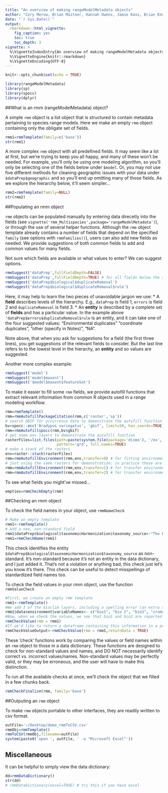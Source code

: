 ```yaml
---
title: "An overview of making rangeModelMetadata objects"
author: "Cory Merow, Brian Maitner, Hannah Owens, Jamie Kass, Brian Enquist, Rob Guralnick"
date: "`r Sys.Date()`"
output: 
  rmarkdown::html_vignette:
    fig_caption: yes
    toc: true
    toc_depth: 3
vignette: >
  %\VignetteIndexEntry{An overview of making rangeModelMetadata objects}
  %\VignetteEngine{knitr::rmarkdown}
  %\VignetteEncoding{UTF-8}
---
```


```r
knitr::opts_chunk$set(echo = TRUE)
```

```r
library(rangeModelMetadata)
library(sp)
library(spocc)
library(dplyr)
```

##What is an rmm (rangeModelMetadata) object?

A simple `rmm` object is a list object that is structured to contain metadata pertaining to species range models. Here we make an empty `rmm` object containing only the obligate set of fields.
```r
rmm1=rmmTemplate(family=c('base')) 
str(rmm1)
```

A more complex `rmm` object with all predefined fields. It may seem like a lot at first, but we're trying to keep you all happy, and many of these won't be needed. For example, you'll only be using one modeling algorithm, so you'll only be selecting one of the fields below under `$model`. Or, you may not use five different methods for cleaning geographic issues with your data under `$dataPrep$geographic` and so you'll end up omitting many of those fields. As we explore the hierarchy below, it'll seem simpler...
```r
rmm2=rmmTemplate(family=NULL)
str(rmm2)
```

##Populating an rmm object

`rmm` objects can be populated manually by entering data direcetly into the fields (see `vignette('rmm_Multispecies',package='rangeModelMetadata')`), or through the use of several helper functions.  Although the `rmm` object template already contains a number of fields that depend on the specified `family` (see options with `rmmFamilies()`), users can also add new fields as needed.  We provide suggestions of both common fields to add and common values for many fields.

Not sure which fields are available or what values to enter? We can suggest options.

```r
rmmSuggest('dataPrep',fullFieldDepth=FALSE)
rmmSuggest('dataPrep',fullFieldDepth=TRUE) # for all fields below the specified one
rmmSuggest('dataPrep$biological$duplicateRemoval')
rmmSuggest('dataPrep$biological$duplicateRemoval$rule')
```
Here, it may help to learn the two pieces of unavoidable jargon we use:
* A __field__ describes levels of the hierarchy. E.g., `dataPrep` is field 1, `errors` is field 2 and `duplicateRemoval` is field 3.
* An __entity__ is described by a complete set of __fields__ and has a particular value. In the example above `'dataPrep$errors$duplicateRemoval$rule` is an entity, and it can take one of the four suggested values:  "Environmental duplicates" "coordinate duplicates", "other (specify in Notes)", "NA".

Note above, that when you ask for suggestions for a field (the first three lines), you get suggestions of the relevant fields to consider. But the last line refers to to the lowest level in the hierachy, an __entity__ and so values are suggested.

Another more complex example:

```r
rmmSuggest('model')
rmmSuggest('model$maxent')
rmmSuggest('$model$maxent$featureSet')
```


To make it easier to fill some `rmm` fields, we provide autofill functions that extract relevant information from common R objects used in a range modeling workflow. 

<!-- Also see `vignette('rmm_workflow')` for a demonstration of how to fill in metadata during an SDM workflow. -->

```r
rmm=rmmTemplate()
rmm=rmmAutofillPackageCitation(rmm,c('raster','sp'))
# search GBIF for occurrence data to demonstrate the autofill function
bv=spocc::occ('Bradypus variegatus', 'gbif', limit=50, has_coords=TRUE)
rmm=rmmAutofillspocc(rmm,bv$gbif)
# get some env layers to demonstrate the autofill function
rasterFiles=list.files(path=paste(system.file(package='dismo'), '/ex', sep=''),
                       pattern='grd', full.names=TRUE)
# make a stack of the rasters
env=raster::stack(rasterFiles)
rmm=rmmAutofillEnvironment(rmm,env,transfer=0) # for fitting environment
# just using the same rasters for demonstration; in practice these are different
rmm=rmmAutofillEnvironment(rmm,env,transfer=1) # for transfer environment 1
rmm=rmmAutofillEnvironment(rmm,env,transfer=2) # for transfer environment 2 
```

To see what fields you might've missed...
```r
empties=rmmCheckEmpty(rmm)
```
<!-- # rmmCleanEmpties(rmm) -->

##Checking an rmm object

To check the field names in your object, use `rmmNameCheck`

```r
# Make an empty template
rmm1<-rmmTemplate() 
# Add a new, non-standard field
rmm1$dataPrep$biological$taxonomicHarmonization$taxonomy_source<-"The Plant List" # # Checking the names identifies the new, non-standard field we've added ("taxonomy_source")
rmm1=rmmCheckName(rmm1) 
```
This check identifies the entity `$dataPrep$biological$taxonomicHarmonization$taxonomy_source` as non-standard. It's non-standard because it's not an entity in the data dictionary, and I just added it. That's not a violation or anything bad, this check just let's you know it's there. This check can be useful to detect misspellings of standardized field names too.

To check the field values in your rmm object, use the function `rmmValueCheck`
```r
#First, we create an empty rmm template
rmm1<-rmmTemplate() 
#We add 3 of the bioclim layers, including a spelling error (an extra space) in bio2, and a word that is clearly not a climate layer, 'cromulent'.
rmm1$data$environment$variableNames<- c("bio1", "bio 2", "bio3", "cromulent") 
#Now, when we check the values, we see that bio1 and bio2 are reported as exact matches, while 'bio 2' is flagged as a partial match with a suggested value of 'bio2', and 'cromulent' is flagged as not matched at all.
rmmCheckValue(rmm = rmm1) 
#If we'd like to return a dataframe containing this information in a perhaps more useful format:
rmmCheckValueOutput<-rmmCheckValue(rmm = rmm1,returnData = TRUE)
```

  <!-- names<-rmmCheckName(rmm,returnData = T) -->

  <!-- values<-rmmCheckValue(rmm = rmm,returnData = T) -->

  <!-- missing_names<-rmmCheckMissingNames(rmm,useCase = useCase) -->

  <!-- empty_values<-rmmCheckEmpty(rmm = rmm,useCase = useCase) -->


These 'check' functions work by comparing the values or field names within an `rmm` object to those in a data dictionary.  These functions are designed to check for non-standard values and names, and DO NOT necessarily identify correct vs. incorrect values/names.  Non-standard values may be perfectly valid, or they may be erroneous, and the user will have to make this distinction.

To run all the available checks at once, we'll check the object that we filled in a few chunks back. 
```r
rmmCheckFinalize(rmm, family='base')
```

##Outputing an `rmm` object

To make `rmm` objects portable to other interfaces, they are readily written to csv format.
```r
outFile='~/Desktop/demo_rmmToCSV.csv'
rmmObj=rmmTemplate()
rmmToCSV(rmmObj,filename=outFile)
system(paste0('open ', outFile, ' -a "Microsoft Excel"'))
```


## Miscellaneous

It can be helpful to simply view the data dictionary:

```r
dd=rmmDataDictionary()
str(dd)
# rmmDataDictionary(excel=TRUE) # try this if you have excel
```

